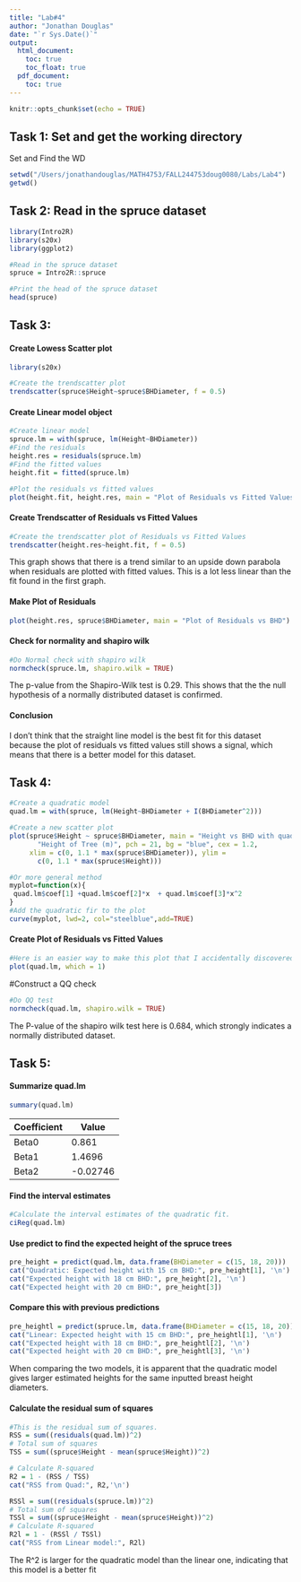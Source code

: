 ```yaml
---
title: "Lab#4"
author: "Jonathan Douglas"
date: "`r Sys.Date()`"
output:
  html_document:
    toc: true
    toc_float: true
  pdf_document:
    toc: true
---
```


```r
knitr::opts_chunk$set(echo = TRUE)
```

## Task 1: Set and get the working directory

Set and Find the WD

```r
setwd("/Users/jonathandouglas/MATH4753/FALL244753doug0080/Labs/Lab4")
getwd()
```

## Task 2: Read in the spruce dataset

```r
library(Intro2R)
library(s20x)
library(ggplot2)

#Read in the spruce dataset
spruce = Intro2R::spruce

#Print the head of the spruce dataset
head(spruce)
```

## Task 3:

#### Create Lowess Scatter plot

```r
library(s20x)

#Create the trendscatter plot
trendscatter(spruce$Height~spruce$BHDiameter, f = 0.5)
```

#### Create Linear model object

```r
#Create linear model
spruce.lm = with(spruce, lm(Height~BHDiameter))
#Find the residuals
height.res = residuals(spruce.lm)
#Find the fitted values
height.fit = fitted(spruce.lm)

#Plot the residuals vs fitted values
plot(height.fit, height.res, main = "Plot of Residuals vs Fitted Values")
```

#### Create Trendscatter of Residuals vs Fitted Values

```r
#Create the trendscatter plot of Residuals vs Fitted Values
trendscatter(height.res~height.fit, f = 0.5)
```

This graph shows that there is a trend similar to an upside down parabola when residuals are plotted with fitted values. This is a lot less linear than the fit found in the first graph.

#### Make Plot of Residuals

```r
plot(height.res, spruce$BHDiameter, main = "Plot of Residuals vs BHD")
```

#### Check for normality and shapiro wilk

```r
#Do Normal check with shapiro wilk
normcheck(spruce.lm, shapiro.wilk = TRUE)
```

The p-value from the Shapiro-Wilk test is 0.29. This shows that the the null hypothesis of a normally distributed dataset is confirmed.

#### Conclusion

I don't think that the straight line model is the best fit for this dataset because the plot of residuals vs fitted values still shows a signal, which means that there is a better model for this dataset.

## Task 4:

```r
#Create a quadratic model
quad.lm = with(spruce, lm(Height~BHDiameter + I(BHDiameter^2)))

#Create a new scatter plot
plot(spruce$Height ~ spruce$BHDiameter, main = "Height vs BHD with quadratic fit", xlab = "Breast Height Diameter (cm)", ylab = 
       "Height of Tree (m)", pch = 21, bg = "blue", cex = 1.2,
     xlim = c(0, 1.1 * max(spruce$BHDiameter)), ylim = 
       c(0, 1.1 * max(spruce$Height)))

#Or more general method
myplot=function(x){
 quad.lm$coef[1] +quad.lm$coef[2]*x  + quad.lm$coef[3]*x^2
} 
#Add the quadratic fir to the plot
curve(myplot, lwd=2, col="steelblue",add=TRUE)
```

#### Create Plot of Residuals vs Fitted Values

```r
#Here is an easier way to make this plot that I accidentally discovered
plot(quad.lm, which = 1)
```

#Construct a QQ check

```r
#Do QQ test
normcheck(quad.lm, shapiro.wilk = TRUE)
```

The P-value of the shapiro wilk test here is 0.684, which strongly indicates a normally distributed dataset.

## Task 5:

#### Summarize quad.lm

```r
summary(quad.lm)
```

| Coefficient | Value    |
|-------------|----------|
| Beta0       | 0.861    |
| Beta1       | 1.4696   |
| Beta2       | -0.02746 |

#### Find the interval estimates
```r
#Calculate the interval estimates of the quadratic fit.
ciReg(quad.lm)
```

#### Use predict to find the expected height of the spruce trees
```r
pre_height = predict(quad.lm, data.frame(BHDiameter = c(15, 18, 20)))
cat("Quadratic: Expected height with 15 cm BHD:", pre_height[1], '\n')
cat("Expected height with 18 cm BHD:", pre_height[2], '\n')
cat("Expected height with 20 cm BHD:", pre_height[3])
```

#### Compare this with previous predictions
```r
pre_heightl = predict(spruce.lm, data.frame(BHDiameter = c(15, 18, 20)))
cat("Linear: Expected height with 15 cm BHD:", pre_heightl[1], '\n')
cat("Expected height with 18 cm BHD:", pre_heightl[2], '\n')
cat("Expected height with 20 cm BHD:", pre_heightl[3], '\n')

```

When comparing the two models, it is apparent that the quadratic model gives larger estimated heights for the same inputted breast height diameters. 

#### Calculate the residual sum of squares
```r
#This is the residual sum of squares.
RSS = sum((residuals(quad.lm))^2)
# Total sum of squares
TSS = sum((spruce$Height - mean(spruce$Height))^2)

# Calculate R-squared
R2 = 1 - (RSS / TSS)
cat("RSS from Quad:", R2,'\n')

RSSl = sum((residuals(spruce.lm))^2)
# Total sum of squares
TSSl = sum((spruce$Height - mean(spruce$Height))^2)
# Calculate R-squared
R2l = 1 - (RSSl / TSSl)
cat("RSS from Linear model:", R2l)
```

The R^2 is larger for the quadratic model than the linear one, indicating that this model is a better fit



